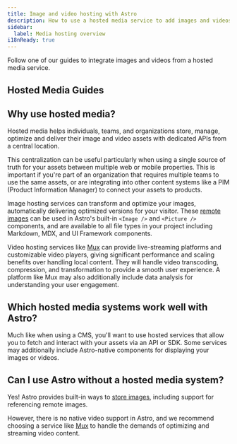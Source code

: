 ```yaml
---
title: Image and video hosting with Astro
description: How to use a hosted media service to add images and videos to Astro
sidebar:
  label: Media hosting overview
i18nReady: true
---
```


Follow one of our guides to integrate images and videos from a hosted media service.

## Hosted Media Guides

<MediaGuidesNav />

## Why use hosted media?

Hosted media helps individuals, teams, and organizations store, manage, optimize and deliver their image and video assets with dedicated APIs from a central location.

This centralization can be useful particularly when using a single source of truth for your assets between multiple web or mobile properties. This is important if you're part of an organization that requires multiple teams to use the same assets, or are integrating into other content systems like a PIM (Product Information Manager) to connect your assets to products.

Image hosting services can transform and optimize your images, automatically delivering optimized versions for your visitor. These [remote images](/en/guides/images/#remote-images) can be used in Astro's built-in `<Image />` and `<Picture />` components, and are available to all file types in your project including Markdown, MDX, and UI Framework components.

Video hosting services like [Mux](/en/guides/media/mux/) can provide live-streaming platforms and customizable video players, giving significant performance and scaling benefits over handling local content. They will handle video transcoding, compression, and transformation to provide a smooth user experience. A platform like Mux may also additionally include data analysis for understanding your user engagement.

## Which hosted media systems work well with Astro?

Much like when using a CMS, you'll want to use hosted services that allow you to fetch and interact with your assets via an API or SDK. Some services may additionally include Astro-native components for displaying your images or videos.

## Can I use Astro without a hosted media system?

Yes! Astro provides built-in ways to [store images](/en/guides/images/#where-to-store-images), including support for referencing remote images.

However, there is no native video support in Astro, and we recommend choosing a service like [Mux](/en/guides/media/mux/) to handle the demands of optimizing and streaming video content.